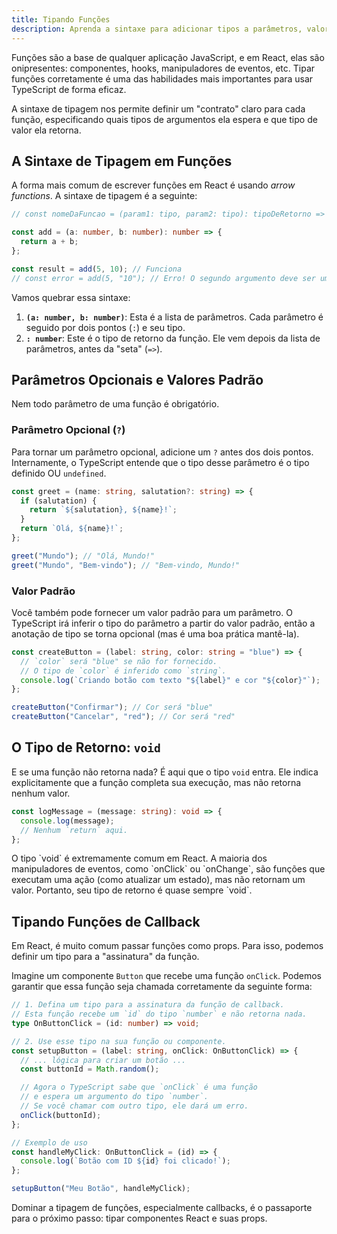 ```yaml
---
title: Tipando Funções
description: Aprenda a sintaxe para adicionar tipos a parâmetros, valores de retorno e callbacks em funções TypeScript, uma habilidade essencial para React.
---
```



Funções são a base de qualquer aplicação JavaScript, e em React, elas são onipresentes: componentes, hooks, manipuladores de eventos, etc. Tipar funções corretamente é uma das habilidades mais importantes para usar TypeScript de forma eficaz.

A sintaxe de tipagem nos permite definir um "contrato" claro para cada função, especificando quais tipos de argumentos ela espera e que tipo de valor ela retorna.

## A Sintaxe de Tipagem em Funções

A forma mais comum de escrever funções em React é usando *arrow functions*. A sintaxe de tipagem é a seguinte:

```ts
// const nomeDaFuncao = (param1: tipo, param2: tipo): tipoDeRetorno => { ... }

const add = (a: number, b: number): number => {
  return a + b;
};

const result = add(5, 10); // Funciona
// const error = add(5, "10"); // Erro! O segundo argumento deve ser um número.
```

Vamos quebrar essa sintaxe:
1.  **`(a: number, b: number)`**: Esta é a lista de parâmetros. Cada parâmetro é seguido por dois pontos (`:`) e seu tipo.
2.  **`: number`**: Este é o tipo de retorno da função. Ele vem depois da lista de parâmetros, antes da "seta" (`=>`).

## Parâmetros Opcionais e Valores Padrão

Nem todo parâmetro de uma função é obrigatório.

### Parâmetro Opcional (`?`)

Para tornar um parâmetro opcional, adicione um `?` antes dos dois pontos. Internamente, o TypeScript entende que o tipo desse parâmetro é o tipo definido OU `undefined`.

```ts
const greet = (name: string, salutation?: string) => {
  if (salutation) {
    return `${salutation}, ${name}!`;
  }
  return `Olá, ${name}!`;
};

greet("Mundo"); // "Olá, Mundo!"
greet("Mundo", "Bem-vindo"); // "Bem-vindo, Mundo!"
```

### Valor Padrão

Você também pode fornecer um valor padrão para um parâmetro. O TypeScript irá inferir o tipo do parâmetro a partir do valor padrão, então a anotação de tipo se torna opcional (mas é uma boa prática mantê-la).

```ts
const createButton = (label: string, color: string = "blue") => {
  // `color` será "blue" se não for fornecido.
  // O tipo de `color` é inferido como `string`.
  console.log(`Criando botão com texto "${label}" e cor "${color}"`);
};

createButton("Confirmar"); // Cor será "blue"
createButton("Cancelar", "red"); // Cor será "red"
```

## O Tipo de Retorno: `void`

E se uma função não retorna nada? É aqui que o tipo `void` entra. Ele indica explicitamente que a função completa sua execução, mas não retorna nenhum valor.

```ts
const logMessage = (message: string): void => {
  console.log(message);
  // Nenhum `return` aqui.
};
```

<Aside type="tip" title="Quando usar `void` em React?">
O tipo `void` é extremamente comum em React. A maioria dos manipuladores de eventos, como `onClick` ou `onChange`, são funções que executam uma ação (como atualizar um estado), mas não retornam um valor. Portanto, seu tipo de retorno é quase sempre `void`.
</Aside>

## Tipando Funções de Callback

Em React, é muito comum passar funções como props. Para isso, podemos definir um tipo para a "assinatura" da função.

Imagine um componente `Button` que recebe uma função `onClick`. Podemos garantir que essa função seja chamada corretamente da seguinte forma:

```ts
// 1. Defina um tipo para a assinatura da função de callback.
// Esta função recebe um `id` do tipo `number` e não retorna nada.
type OnButtonClick = (id: number) => void;

// 2. Use esse tipo na sua função ou componente.
const setupButton = (label: string, onClick: OnButtonClick) => {
  // ... lógica para criar um botão ...
  const buttonId = Math.random();

  // Agora o TypeScript sabe que `onClick` é uma função
  // e espera um argumento do tipo `number`.
  // Se você chamar com outro tipo, ele dará um erro.
  onClick(buttonId);
};

// Exemplo de uso
const handleMyClick: OnButtonClick = (id) => {
  console.log(`Botão com ID ${id} foi clicado!`);
};

setupButton("Meu Botão", handleMyClick);
```

Dominar a tipagem de funções, especialmente callbacks, é o passaporte para o próximo passo: tipar componentes React e suas props.